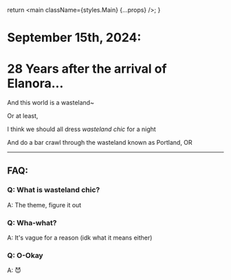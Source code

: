 
  return <main className={styles.Main} {...props} />;
}


# September 15th, 2024:

<div className={styles.Poster}>
  <Poster date={date} />
</div>

# 28 Years after the arrival of Elanora...

And this world is a wasteland~

Or at least,

I think we should all dress _wasteland chic_ for a night

And do a bar crawl through the wasteland known as Portland, OR

---

## FAQ:

### Q: What is wasteland chic?

A: The theme, figure it out

### Q: Wha-what?

A: It's vague for a reason (idk what it means either)

### Q: O-Okay

A: 😈
